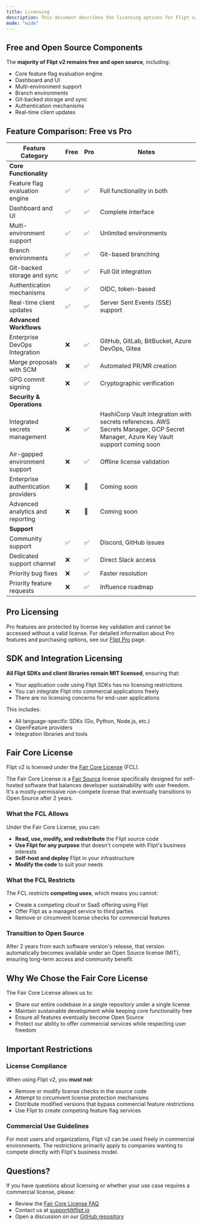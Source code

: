 ```yaml
---
title: Licensing
description: This document describes the licensing options for Flipt v2.
mode: "wide"
---
```


## Free and Open Source Components

The **majority of Flipt v2 remains free and open source**, including:

- Core feature flag evaluation engine
- Dashboard and UI
- Multi-environment support
- Branch environments
- Git-backed storage and sync
- Authentication mechanisms
- Real-time client updates

## Feature Comparison: Free vs Pro

| Feature Category                    | Free | Pro | Notes                                                                                                                             |
| ----------------------------------- | ---- | --- | --------------------------------------------------------------------------------------------------------------------------------- |
| **Core Functionality**              |      |     |                                                                                                                                   |
| Feature flag evaluation engine      | ✅   | ✅  | Full functionality in both                                                                                                        |
| Dashboard and UI                    | ✅   | ✅  | Complete interface                                                                                                                |
| Multi-environment support           | ✅   | ✅  | Unlimited environments                                                                                                            |
| Branch environments                 | ✅   | ✅  | Git-based branching                                                                                                               |
| Git-backed storage and sync         | ✅   | ✅  | Full Git integration                                                                                                              |
| Authentication mechanisms           | ✅   | ✅  | OIDC, token-based                                                                                                                 |
| Real-time client updates            | ✅   | ✅  | Server Sent Events (SSE) support                                                                                                  |
| **Advanced Workflows**              |      |     |                                                                                                                                   |
| Enterprise DevOps Integration       | ❌   | ✅  | GitHub, GitLab, BitBucket, Azure DevOps, Gitea                                                                                    |
| Merge proposals with SCM            | ❌   | ✅  | Automated PR/MR creation                                                                                                          |
| GPG commit signing                  | ❌   | ✅  | Cryptographic verification                                                                                                        |
| **Security & Operations**           |      |     |                                                                                                                                   |
| Integrated secrets management       | ❌   | ✅  | HashiCorp Vault integration with secrets references. AWS Secrets Manager, GCP Secret Manager, Azure Key Vault support coming soon |
| Air-gapped environment support      | ❌   | ✅  | Offline license validation                                                                                                        |
| Enterprise authentication providers | ❌   | 🔄  | Coming soon                                                                                                                       |
| Advanced analytics and reporting    | ❌   | 🔄  | Coming soon                                                                                                                       |
| **Support**                         |      |     |                                                                                                                                   |
| Community support                   | ✅   | ✅  | Discord, GitHub issues                                                                                                            |
| Dedicated support channel           | ❌   | ✅  | Direct Slack access                                                                                                               |
| Priority bug fixes                  | ❌   | ✅  | Faster resolution                                                                                                                 |
| Priority feature requests           | ❌   | ✅  | Influence roadmap                                                                                                                 |

## Pro Licensing

Pro features are protected by license key validation and cannot be accessed without a valid license. For detailed information about Pro features and purchasing options, see our [Flipt Pro](/v2/pro) page.

## SDK and Integration Licensing

**All Flipt SDKs and client libraries remain MIT licensed**, ensuring that:

- Your application code using Flipt SDKs has no licensing restrictions
- You can integrate Flipt into commercial applications freely
- There are no licensing concerns for end-user applications

This includes:

- All language-specific SDKs (Go, Python, Node.js, etc.)
- OpenFeature providers
- Integration libraries and tools

## Fair Core License

Flipt v2 is licensed under the [Fair Core License](https://fcl.dev/) (FCL).

The Fair Core License is a [Fair Source](https://fair.io/) license specifically designed for self-hosted software that balances developer sustainability with user freedom. It's a mostly-permissive non-compete license that eventually transitions to Open Source after 2 years.

### What the FCL Allows

Under the Fair Core License, you can:

- **Read, use, modify, and redistribute** the Flipt source code
- **Use Flipt for any purpose** that doesn't compete with Flipt's business interests
- **Self-host and deploy** Flipt in your infrastructure
- **Modify the code** to suit your needs

### What the FCL Restricts

The FCL restricts **competing uses**, which means you cannot:

- Create a competing cloud or SaaS offering using Flipt
- Offer Flipt as a managed service to third parties
- Remove or circumvent license checks for commercial features

### Transition to Open Source

After 2 years from each software version's release, that version automatically becomes available under an Open Source license (MIT), ensuring long-term access and community benefit.

## Why We Chose the Fair Core License

The Fair Core License allows us to:

- Share our entire codebase in a single repository under a single license
- Maintain sustainable development while keeping core functionality free
- Ensure all features eventually become Open Source
- Protect our ability to offer commercial services while respecting user freedom

## Important Restrictions

### License Compliance

When using Flipt v2, you **must not**:

- Remove or modify license checks in the source code
- Attempt to circumvent license protection mechanisms
- Distribute modified versions that bypass commercial feature restrictions
- Use Flipt to create competing feature flag services

### Commercial Use Guidelines

For most users and organizations, Flipt v2 can be used freely in commercial environments. The restrictions primarily apply to companies wanting to compete directly with Flipt's business model.

## Questions?

If you have questions about licensing or whether your use case requires a commercial license, please:

- Review the [Fair Core License FAQ](https://fcl.dev/)
- Contact us at [support@flipt.io](mailto:support@flipt.io)
- Open a discussion on our [GitHub repository](https://github.com/flipt-io/flipt)
